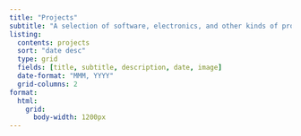```yaml
---
title: "Projects"
subtitle: "A selection of software, electronics, and other kinds of projects"
listing:
  contents: projects
  sort: "date desc"
  type: grid
  fields: [title, subtitle, description, date, image]
  date-format: "MMM, YYYY"
  grid-columns: 2
format:
  html:
    grid:
      body-width: 1200px
---
```

